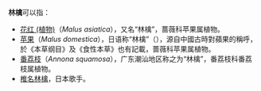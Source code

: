 '''林檎'''可以指：
* [[花红_(植物)|花红 (植物)]]（''Malus asiatica''），又名“林檎”，蔷薇科苹果属植物。
* [[苹果|苹果]]（''Malus domestica''），日语称“林檎”（{{lang|ja|リンゴ}}），源自中國古時對蘋果的稱呼，於《本草纲目》及《食性本草》也有記載，蔷薇科苹果属植物。
* [[番荔枝|番荔枝]]（''Annona squamosa''），广东潮汕地区称之为“林檎”，番荔枝科番荔枝属植物。
* [[椎名林檎|椎名林檎]]，日本歌手。
{{disambig|Cat=二字消歧义}}